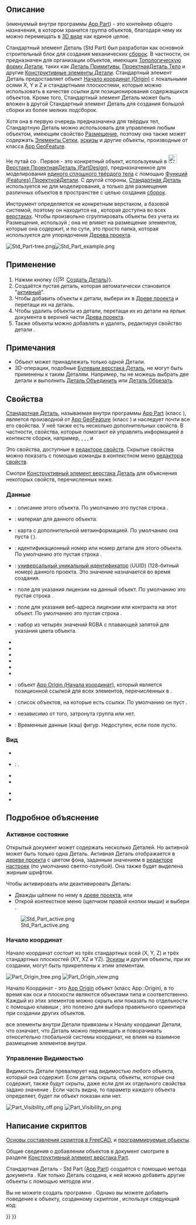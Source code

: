 <languages/>

{{Docnav/ru
|
|[[Part_CoordinateSystem/ru|Создать локальную систему координат]]
|[[Std_Base/ru|Стандартные инструменты]]
|IconL=
|IconR=Part_CoordinateSystem.svg
|IconC=Freecad.svg
}}

{{GuiCommand/ru
|Name/ru=Стандартные Создать деталь
|Name=Std Part
|MenuLocation=Нет
|Workbenches=Все
|Version=0.17
|SeeAlso=[[Std_Group/ru|Стандартные Создать группу]], [[PartDesign_Body/ru|ПроектнаяДеталь Создать тело]]
}}

<span id="Description"></span>
== Описание ==

{{Button|[[File:Std_Part.svg|16px]] [[Std_Part/ru|Стандартный элемент Деталь]]}} (именуемый внутри программы [[App_Part/ru|App Part]]) - это контейнер общего назначения, в котором хранится группа объектов, благодаря чему их можно перемещать в [[3D_view/ru|3D виде]] как единое целое.

Стандартный элемент Деталь (Std Part) был разработан как основной строительный блок для создания механических [[assembly/ru|сборок]]. В частности, он предназначен для организации объектов, имеющих [[Part_TopoShape/ru|Топологическую форму Детали]], таких как [[Part_Primitives/ru|Деталь Примитивы]], [[PartDesign_Body/ru|ПроектнаяДеталь Тело]] и другие [[Part_Feature/ru|Конструктивные элементы Детали]]. Стандартный элемент Деталь предоставляет объект [[#Origin|Начало координат (Origin)]] с локальными осями X, Y и Z и стандартными плоскостями, которые можно использовать в качестве ссылки для позиционирования содержащихся объектов. Кроме того, Стандартный элемент Деталь может быть вложен в другой Стандартный элемент Деталь для создания большой сборки из более мелких подсборок.

Хотя она в первую очередь предназначена для твёрдых тел, Стандартную Деталь можно использовать для управления любым объектом, имеющим свойство [[Placement/ru|Размещение]], поэтому она также может содержать [[Mesh_Feature/ru|Элементы Сетки]], [[Sketch/ru|эскизы]] и другие объекты, производные от класса [[App_GeoFeature/ru|App GeoFeature]].

Не путай {{Button|[[File:PartDesign_Body.svg|16px]] [[PartDesign_Body/ru|Тело ПроектнойДетали]]}} со {{Button|[[File:Std_Part.svg|16px]] [[Std_Part/ru|Стандартной Деталью]]}}. Первое - это конкретный объект, используемый в [[File:Workbench_PartDesign.svg|24px]] [[PartDesign_Workbench/ru|Верстаке ПроектнаяДеталь (PartDesign)]], предназначенное для моделирования [[PartDesign_Body/ru#Single_contiguous_solid|единого сплошного твёрдого тела]] с помощью [[PartDesign_Feature/ru|Функций (Features) ПроектнойДетали]]. С другой стороны, [[Std_Part/ru|Стандартная Деталь]] используется не для моделирования, а только для размещения различных объектов в пространстве с целью создания [[assembly/ru|сборок]].

Инструмент {{Button|[[File:Std_Part.svg|16px]] [[Std_Part/ru|Стандартная Деталь]]}} определяется не конкретным верстаком, а базовой системой, поэтому он находится на {{MenuCommand|панели инструментов Структура}}, которая доступна во всех [[Workbenches/ru|верстаках]]. Чтобы произвольно сгруппировать объекты без учета их Размещения, используй {{Button|[[File:Std_Group.svg|16px]] [[Std_Group/ru|Стандартную Группу]]}}; она не влияет на размещение элементов, которые она содержит, и по сути, это просто папка, которая используется для упорядочения [[Tree_view/ru|Дерева проекта]].

[[File:Std Part-tree.png]][[File:Std Part example.png]]

{{Caption|Слева: элементы внутри Стандартной Детали в [[Tree_view/ru|Древе проекта]]. Справа: объекты, расположенные в пространстве, привязанные к Началу координат (Origin) Стандартной Детали.}}

<span id="Usage"></span>
== Применение ==

# Нажми кнопку {{|[[File:Std_Part.svg|16px]] [[Std_Part/ru|Создать Деталь]]}}.
# Создаётся пустая деталь, которая автоматически становится "[[Std_Part#Active_status|активный]]".
# Чтобы добавить объекты к детали, выбери их в [[Tree_view/ru|Древе проекта]] и перетащи их на деталь.
# Чтобы удалить объекты из детали, перетащи их из детали на ярлык документа в верхней части [[Tree_view/ru|Древа проекта]].
# Также объекты можно добавлять и удалять, редактируя свойство детали {{PropertyData|Group (Группа)}}.

<span id="Notes"></span>
== Примечания ==

* Объект может принадлежать только одной Детали.
* 3D-операции, подобные [[Part_Boolean/ru|Булевым верстака Деталь]], не могут быть применены к таким Деталям. Например, ты не  можешь выбрать две детали и выполнить [[Part_Fuse/ru|Деталь Объединить]] или [[Part_Cut/ru|Деталь Обрезать]].

<span id="Properties"></span>
== Свойства ==

[[Std_Part/ru|Стандартная Деталь]], называемая внутри программы [[App_Part/ru|App Part]] (класс {{incode|App::Part}}), является производной от [[App_GeoFeature/ru|App GeoFeature]] (класс {{incode|App::GeoFeature}}) и наследует почти все его свойства. У неё также есть несколько дополнительных свойств. В частности, свойства, которые помогают ей управлять информацией в контексте сборки, например, {{PropertyData|Type - Тип}}, {{PropertyData|Id - Идентификатор}}, {{PropertyData|License - Лицензия}}, {{PropertyData|LicenseURL - ЭлАдресЛицензии}} и {{PropertyData|Group - Группа}}

Это свойства, доступные в [[Property_editor/ru|редакторе свойств]]. Скрытые свойства можно показать с помощью команды {{MenuCommand|Show hidden (Показать скрытые)}} в контекстном меню [[Property_editor/ru|редактора свойств]].

Смотри [[Part_Feature/ru#Properties|Конструктивный элемент верстака Деталь]] для объяснения некоторых свойств, перечисленных ниже.

<span id="Data"></span>
=== Данные ===

{{TitleProperty|Основные}}

* {{PropertyData|Type - Тип|Строка}}: описание этого объекта. По умолчанию это пустая строка {{value|""}}.
* {{PropertyData|Material - Материал|Ссылка}}: материал для данного объекта.
* {{PropertyData|Meta - Метаданные|Карта|Скрытый}}: карта с дополнительной метаинформацией. По умолчанию она пуста <code>{}</code>.
* {{PropertyData|Id - Идентификатор|Строка}}: идентификационный номер или номер детали для этого объекта. По умолчанию это пустая строка {{value|""}}.
* {{PropertyData|Uid - УнивУникИдентификатор|UUID|Скрытый}}: [https://en.wikipedia.org/wiki/Universally_unique_identifier универсальный уникальный идентификатор] (UUID) (128-битный номер) данного проекта. Это значение назначается во время создания.
* {{PropertyData|License - Лицензия|Строка}}: поле для указания лицензии на данный объект. По умолчанию это пустая строка {{value|""}}.
* {{PropertyData|License URL - ЭлАдресЛицензии|Строка}}: поле для указания веб-адреса лицензии или контракта на этот объект. По умолчанию это пустая строка {{value|""}}.
* {{PropertyData|Color - Цвет|Цвет}}: набор из четырёх значений RGBA с плавающей запятой для указания цвета объекта.
* {{PropertyData|Placement - Размещение|Размещение}}
* {{PropertyData|_ Element Map Version - Версия Карты Элементов|Строка|Скрытый}}
* {{PropertyData|Label - Ярлык|Строка}}
* {{PropertyData|Label2 - Ярлык2|Строка|Скрытый}}
* {{PropertyData|Expression Engine - Движок Выражений|ДвижокВыражений|Скрытый}}
* {{PropertyData|Visibility - Видимость|Булево|Скрытый}}
* {{PropertyData|Origin - НачалоКоординат|Ссылка|Скрытый}}: объект [[App_OriginGroupExtension/ru|App Origin (Начала координат)]], который является позиционной ссылкой для всех элементов, перечисленных в {{PropertyData|Group (Группе)}}.
* {{PropertyData|Group - Группа|СписокСсылок}}: список объектов, на которые есть ссылки. По умолчанию он пуст {{value|[]}}.
* {{PropertyData|_ Group Touched - Задействование Группы|Булево|Скрытый}}: независимо от того, затронута группа или нет.

{{TitleProperty|Part - Деталь}}

* {{PropertyData|_ Part_ Shape Cache - Деталь Кэш Фигуры|ShapeCache - КэшФигуры|Скрытый}}: Временные данные (кэш) фигур. Недоступен, если поле {{PropertyData|Group - Группа}} пусто.

<span id="View"></span>
=== Вид ===

{{TitleProperty|Base - Основные}}

* {{PropertyView|Transform Origin - Преобразовать Начало координат|Размещение|Скрытый}}

{{TitleProperty|Display Options - Параметры Отображения}}

* {{PropertyView|Display Mode - Режим Отображения|Перечисление}}: {{value|Группа}}.
* {{PropertyView|Show In Tree - Показать в Дереве|Булево}}
* {{PropertyView|Visibility - Видимость|Булево}}

{{TitleProperty|Selection - Выделение}}

* {{PropertyView|On Top When Selected - Сверху При Выборе|Перечисление}}
* {{PropertyView|Selection Style - Стиль Выделения|Перечисление}}

<span id="Detailed_explanation"></span>
== Подробное объяснение ==

<span id="Active_status"></span>
===Активное состояние===

Открытый документ может содержать несколько Деталей. Но активной может быть только одна Деталь. Активная Деталь отображается в [[Tree_view/ru|дереве проекта]] с цветом фона, {{MenuCommand|Активного контейнера}} заданным значением в [[Preferences_Editor/ru#Colors|редакторе настроек]] (по умолчанию светло-голубой). Она также будет выделена жирным шрифтом.

Чтобы активировать или деактивировать Деталь:
* Дважды щёлкни по нему в [[tree view/ru|древе проекта]], или
* Открой контекстное меню (щелчком правой кнопки мыши) и выбери {{MenuCommand|Активный объект}}.

[[File:Std_Part_active.png]]

{{Caption|Документ, состоящий из двух Стандартных Деталей, вторая из которых активна.}}

<span id="Origin"></span>
=== Начало координат ===

Начало координат состоит из трёх стандартных осей (X, Y, Z) и трёх стандартных плоскостей (XY, XZ и YZ). [[Sketch/ru|Эскизы]] и другие объекты, при их создании, могут быть прикреплены к этим элементам.

[[File:Part_Origin_tree.png]] [[File:Part_Origin_view.png]]

{{Caption|Слева: Начало координат Детали в [[Tree_view/ru|Древе проекта]]. Справа:  отображение элементов Начала Координат в [[3D_view/ru|3D виде]].}}

{{Emphasis|Примечание:}} Начало Координат - это [[App_OriginGroupExtension/ru|App Origin]] объект (класс App::Origin), в то время как оси и плоскости являются объектами типа {{incode|App::Line}} и {{incode|App::Plane}} соответственно. Каждый из этих элементов можно скрыть или показать по отдельности с помощью клавиши {{KEY|Пробела}}; это полезно для выбора правильного ориентира при создании других объектов.

{{Emphasis|Примечание 2:}} все элементы внутри Детали привязаны к Началу координат Детали, что означает, что Деталь можно перемещать и поворачивать относительно глобальной системы координат, не влияя на взаимное размещение элементов внутри.

<span id="Visibility_management"></span>
=== Управление Видимостью ===

Видимость Детали превалирует над видимостью любого объекта, который она содержит. Если деталь скрыта, объекты, которые она содержит, также будут скрыты, даже если для их отдельного свойства {{PropertyView|Visibility - Видимость}} задано значение {{TRUE}}. Если часть видна, то параметр {{PropertyView|Visibility - Видимость}} каждого объекта определяет, будет ли объект показан или нет.

[[File:Part_Visibility_off.png]] [[File:Part_Visibility_on.png]]
{{Caption|Видимость Детали определяет, будут ли объекты, сгруппированные под ней, отображаться в [[3D_view/ru|3D-виде]] или нет. Слева: деталь скрыта, поэтому ни один из объектов не будет показан в [[3D_view/ru|3D-виде]]. Справа: деталь видна, поэтому каждый объект управляет своей видимостью.}}

<span id="Scripting"></span>
== Написание скриптов ==

{{Emphasis|Смотри так же:}} [[FreeCAD_Scripting_Basics/ru|Основы составления скриптов в FreeCAD]], и [[scripted_objects/ru|программируемые объекты]].

Общие сведения о добавлении объектов в документ смотрите в разделе [[Part_Feature/ru|Конструктивный элемент верстака Part]].

Стандартная Деталь - Std Part ([[App_Part/ru|App Part]]) создаётся с помощью метода документа {{incode|AddObject()}}. Как только Деталь создана, к ней можно добавить другие объекты с помощью методов {{incode|AddObject()}} или {{incode|addObjects()}}.

{{Code|code=
import FreeCAD as App

doc = App.newDocument()
part = App.ActiveDocument.addObject("App::Part", "Part")

obj1 = App.ActiveDocument.addObject("PartDesign::Body", "Body")
obj2 = App.ActiveDocument.addObject("Part::Box", "Box")

part.addObjects([obj1, obj2])
App.ActiveDocument.recompute()
}}

Вы не можете создать програмно {{incode|App::Part}}. Однако вы можете добавить поведение {{incode|App::Part}} к объекту, созданному скриптом {{incode|Part::FeaturePython}}, используя следующий код:

{{Code|code=
class MyGroup(object):
    def __init__(self, obj=None):
        self.Object = obj
        if obj:
            self.attach(obj)

    def dumps(self):
        return

    def loads(self, _state):
        return

    def attach(self, obj):
        obj.addExtension("App::OriginGroupExtensionPython")
        obj.Origin = FreeCAD.ActiveDocument.addObject("App::Origin", "Origin")

    def onDocumentRestored(self, obj):
        self.Object = obj

class ViewProviderMyGroup(object):
    def __init__(self, vobj=None):
        if vobj:
            vobj.Proxy = self
            self.attach(vobj)
        else:
            self.ViewObject = None

    def attach(self, vobj):
        vobj.addExtension("Gui::ViewProviderOriginGroupExtensionPython")
        self.ViewObject = vobj

    def dumps(self):
        return None

    def loads(self, _state):
        return None

App.ActiveDocument.addObject("Part::FeaturePython",
                             "Group",
                             MyGroup(),
                             ViewProviderMyGroup(),
                             True)
}}


{{Docnav/ru
|
|[[Part_CoordinateSystem/ru|Создать локальную систему координат]]
|[[Std_Base/ru|Стандартные инструменты]]
|IconL=
|IconR=Part_CoordinateSystem.svg
|IconC=Freecad.svg
}}

{{Std_Base_navi{{#translation:}}}}
{{Userdocnavi{{#translation:}}}}
